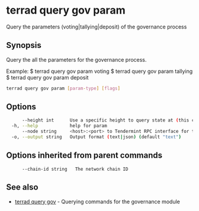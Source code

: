 # terrad query gov param

Query the parameters (voting|tallying|deposit) of the governance process

## Synopsis

Query the all the parameters for the governance process.

Example:
$ terrad query gov param voting
$ terrad query gov param tallying
$ terrad query gov param deposit

```sh Terrad
terrad query gov param [param-type] [flags]
```

## Options

```sh Terrad
      --height int      Use a specific height to query state at (this can error if the node is pruning state)
  -h, --help            help for param
      --node string     <host>:<port> to Tendermint RPC interface for this chain (default "tcp://localhost:26657")
  -o, --output string   Output format (text|json) (default "text")
```

## Options inherited from parent commands

```
      --chain-id string   The network chain ID
```

## See also

* [terrad query gov](terrad_query_gov.mdx)	 - Querying commands for the governance module


